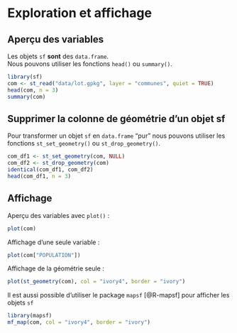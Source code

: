 # Exploration et affichage

## Aperçu des variables
Les objets `sf` **sont** des `data.frame`.   
Nous pouvons utiliser les fonctions `head()` ou `summary()`.

```r
library(sf)
com <- st_read("data/lot.gpkg", layer = "communes", quiet = TRUE)
head(com, n = 3)
summary(com)
```




::: {.callout-note}
## Supprimer la colonne de géométrie d'un objet sf
Pour transformer un objet `sf` en `data.frame` "pur" nous pouvons utiliser les fonctions `st_set_geometry()` ou `st_drop_geometry()`. 

```r
com_df1 <- st_set_geometry(com, NULL)
com_df2 <- st_drop_geometry(com)
identical(com_df1, com_df2)
head(com_df1, n = 3)
```
:::


## Affichage 

Aperçu des variables avec `plot()` :
```r
plot(com)
```

Affichage d'une seule variable : 
```r
plot(com["POPULATION"])
```

Affichage de la géométrie seule :

```r
plot(st_geometry(com), col = "ivory4", border = "ivory")
```

Il est aussi possible d'utiliser le package `mapsf` [@R-mapsf] pour afficher les objets `sf`

```r
library(mapsf)
mf_map(com, col = "ivory4", border = "ivory")
```
